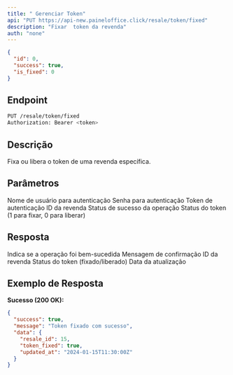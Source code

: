```yaml
---
title: " Gerenciar Token"
api: "PUT https://api-new.paineloffice.click/resale/token/fixed"
description: "Fixar  token da revenda"
auth: "none"
---
```


<RequestExample>

```json Exemplo de Body
{
  "id": 0,
  "success": true,
  "is_fixed": 0
}
```

</RequestExample>

## Endpoint

<CodeGroup>

```bash Requisição
PUT /resale/token/fixed
Authorization: Bearer <token>
```

</CodeGroup>

## Descrição

Fixa ou libera o token de uma revenda específica.

## Parâmetros

<ParamField query="username" type="string" required>
  Nome de usuário para autenticação
</ParamField>

<ParamField query="password" type="string" required>
  Senha para autenticação
</ParamField>

<ParamField query="token" type="string" required>
  Token de autenticação
</ParamField>

<ParamField body="id" type="integer" required>
  ID da revenda
</ParamField>

<ParamField body="success" type="boolean" required>
  Status de sucesso da operação
</ParamField>

<ParamField body="is_fixed" type="integer" required>
  Status do token (1 para fixar, 0 para liberar)
</ParamField>

## Resposta

<ResponseField name="success" type="boolean">
  Indica se a operação foi bem-sucedida
</ResponseField>

<ResponseField name="message" type="string">
  Mensagem de confirmação
</ResponseField>

<ResponseField name="data" type="object">
  <Expandable title="properties">
    <ResponseField name="resale_id" type="integer">
      ID da revenda
    </ResponseField>
    <ResponseField name="token_fixed" type="boolean">
      Status do token (fixado/liberado)
    </ResponseField>
    <ResponseField name="updated_at" type="string">
      Data da atualização
    </ResponseField>
  </Expandable>
</ResponseField>

## Exemplo de Resposta

**Sucesso (200 OK):**
```json
{
  "success": true,
  "message": "Token fixado com sucesso",
  "data": {
    "resale_id": 15,
    "token_fixed": true,
    "updated_at": "2024-01-15T11:30:00Z"
  }
}
```